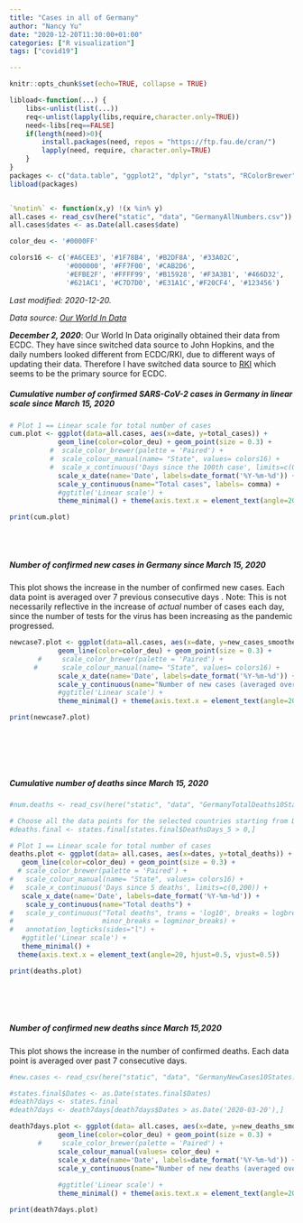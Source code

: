 ```yaml
---
title: "Cases in all of Germany"
author: "Nancy Yu"
date: "2020-12-20T11:30:00+01:00"
categories: ["R visualization"]
tags: ["covid19"]

---
```



```r

knitr::opts_chunk$set(echo=TRUE, collapse = TRUE)

libload<-function(...) {
    libs<-unlist(list(...))
    req<-unlist(lapply(libs,require,character.only=TRUE))
    need<-libs[req==FALSE]
    if(length(need)>0){ 
        install.packages(need, repos = "https://ftp.fau.de/cran/")
        lapply(need, require, character.only=TRUE)
    }
}
packages <- c("data.table", "ggplot2", "dplyr", "stats", "RColorBrewer", "readr", "here", "scales")
libload(packages)


`%notin%` <- function(x,y) !(x %in% y) 
all.cases <- read_csv(here("static", "data", "GermanyAllNumbers.csv"))
all.cases$dates <- as.Date(all.cases$date)

color_deu <- '#0000FF'

colors16 <- c('#A6CEE3', '#1F78B4', '#B2DF8A', '#33A02C',
              '#000000', '#FF7F00', '#CAB2D6', 
              '#EFBE2F', '#FFFF99', '#B15928', '#F3A3B1', '#466D32',
              '#621AC1', '#C7D7D0', '#E31A1C','#F20CF4', '#123456')

```

*Last modified: 2020-12-20.*  

*Data source: [Our World In Data]*

[Our World In Data]: https://ourworldindata.org/coronavirus

_**December 2, 2020**_: Our World In Data originally obtained their data from ECDC. They have since switched data source to John Hopkins, and the daily numbers looked different from ECDC/RKI, due to different ways of updating their data. Therefore I have switched data source to [RKI] which seems to be the primary source for ECDC. 


[RKI]: https://www.rki.de/DE/Content/InfAZ/N/Neuartiges_Coronavirus/Fallzahlen.html


##### Cumulative number of confirmed SARS-CoV-2 cases in Germany in linear scale since March 15, 2020

```r

# Plot 1 == Linear scale for total number of cases
cum.plot <- ggplot(data=all.cases, aes(x=date, y=total_cases)) +
            geom_line(color=color_deu) + geom_point(size = 0.3) +     
          #  scale_color_brewer(palette = 'Paired') + 
          #  scale_colour_manual(name= "State", values= colors16) +
          #  scale_x_continuous('Days since the 100th case', limits=c(0,200)) + 
            scale_x_date(name='Date', labels=date_format('%Y-%m-%d')) + 
            scale_y_continuous(name="Total cases", labels= comma) + 
            #ggtitle('Linear scale') +
            theme_minimal() + theme(axis.text.x = element_text(angle=20, hjust=0.5, vjust=0.5))

print(cum.plot) 

```
<br/>
<br/>
  
##### Number of confirmed new cases in Germany since March 15, 2020

This plot shows the increase in the number of confirmed new cases. Each data point is averaged over 7 previous consecutive days . Note: This is not necessarily reflective in the increase of *actual* number of cases each day, since the number of tests for the virus has been increasing as the pandemic progressed.

```r

newcase7.plot <- ggplot(data=all.cases, aes(x=date, y=new_cases_smoothed)) +
            geom_line(color=color_deu) + geom_point(size = 0.3) + 
       #     scale_color_brewer(palette = 'Paired') +
      #      scale_colour_manual(name= "State", values= colors16) +
            scale_x_date(name='Date', labels=date_format('%Y-%m-%d')) + 
            scale_y_continuous(name="Number of new cases (averaged over 7 days)") + 
            #ggtitle('Linear scale') +
            theme_minimal() + theme(axis.text.x = element_text(angle=20, hjust=0.5, vjust=0.5))

print(newcase7.plot)
 
```


<br/>
<br/>
<br/>

##### Cumulative number of deaths since March 15, 2020 

```r
#num.deaths <- read_csv(here("static", "data", "GermanyTotalDeaths10States.csv"))

# Choose all the data points for the selected countries starting from Days_5 > 0
#deaths.final <- states.final[states.final$DeathsDays_5 > 0,]

# Plot 1 == Linear scale for total number of cases
deaths.plot <- ggplot(data= all.cases, aes(x=dates, y=total_deaths)) +
   geom_line(color=color_deu) + geom_point(size = 0.3) + 
  # scale_color_brewer(palette = 'Paired') +
#   scale_colour_manual(name= "State", values= colors16) +
#   scale_x_continuous('Days since 5 deaths', limits=c(0,200)) + 
   scale_x_date(name='Date', labels=date_format('%Y-%m-%d')) + 
    scale_y_continuous(name="Total deaths") + 
#   scale_y_continuous("Total deaths", trans = 'log10', breaks = logbreaks, 
#                      minor_breaks = logminor_breaks) +
#   annotation_logticks(sides="l") + 
   #ggtitle('Linear scale') +
   theme_minimal() +
  theme(axis.text.x = element_text(angle=20, hjust=0.5, vjust=0.5))

print(deaths.plot)

```

<br/>
<br/>
<br/>

##### Number of confirmed new deaths since March 15,2020

This plot shows the increase in the number of confirmed deaths. Each data point is averaged over past 7 consecutive days.


```r
#new.cases <- read_csv(here("static", "data", "GermanyNewCases10States.csv"))

#states.final$Dates <- as.Date(states.final$Dates)
#death7days <- states.final
#death7days <- death7days[death7days$Dates > as.Date('2020-03-20'),]

death7days.plot <- ggplot(data= all.cases, aes(x=date, y=new_deaths_smoothed)) +
            geom_line(color=color_deu) + geom_point(size = 0.3) + 
       #     scale_color_brewer(palette = 'Paired') +
            scale_colour_manual(values= color_deu) +
            scale_x_date(name='Date', labels=date_format('%Y-%m-%d')) + 
            scale_y_continuous(name="Number of new deaths (averaged over 7 days)") + 
           
            #ggtitle('Linear scale') +
            theme_minimal() + theme(axis.text.x = element_text(angle=20, hjust=0.5, vjust=0.5))

print(death7days.plot)
 
```
<br/>
<br/>
<br/>






